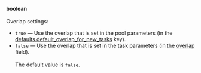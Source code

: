 **boolean**<br/><br/>Overlap settings:

- `true` — Use the overlap that is set in the pool parameters (in the [defaults.default_overlap_for_new_tasks](/docs/api/create-pool#default-overlap-tasks) key).
- `false` — Use the overlap that is set in the task parameters (in the [overlap](#overlap) field).<br/><br/>The default value is `false`.
